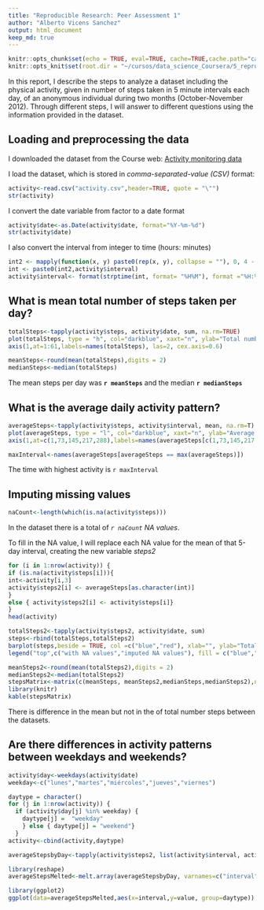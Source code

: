 ```yaml
---
title: "Reproducible Research: Peer Assessment 1"
author: "Alberto Vicens Sanchez"
output: html_document
keep_md: true
---
```


```r
knitr::opts_chunk$set(echo = TRUE, eval=TRUE, cache=TRUE,cache.path="cache/", fig.path = "cache/", autodep=TRUE)
knitr::opts_knit$set(root.dir = "~/cursos/data_science_Coursera/5_reproducible_research/RepData_PeerAssessment1/")
```

In this report, I describe the steps to analyze a dataset including the physical activity, given in number of steps taken in 5 minute intervals each day, of an anonymous individual during two months (October-November 2012). Through different steps, I will answer to different questions using the information provided in the dataset. 

## Loading and preprocessing the data
I downloaded the dataset from the Course web: 
[Activity monitoring data](https://d396qusza40orc.cloudfront.net/repdata%2Fdata%2Factivity.zip)

I load the dataset, which is stored in *comma-separated-value (CSV)* format:
```r
activity<-read.csv("activity.csv",header=TRUE, quote = "\"")
str(activity)
```
I convert the date variable from factor to a date format
```r
activity$date<-as.Date(activity$date, format="%Y-%m-%d")
str(activity$date)
```

I also convert the interval from integer to time (hours: minutes)

```r
int2 <- mapply(function(x, y) paste0(rep(x, y), collapse = ""), 0, 4 - nchar(activity$interval))
int <- paste0(int2,activity$interval)
activity$interval<- format(strptime(int, format= "%H%M"), format ="%H:%M")
```

## What is mean total number of steps taken per day?

```r
totalSteps<-tapply(activity$steps, activity$date, sum, na.rm=TRUE)
plot(totalSteps, type = "h", col="darkblue", xaxt="n", ylab="Total number of steps", lwd=2, xlab="", main="Total number of steps per day")
axis(1,at=1:61,labels=names(totalSteps), las=2, cex.axis=0.6)
```
```r
meanSteps<-round(mean(totalSteps),digits = 2)
medianSteps<-median(totalSteps)
```
The mean steps per day was **`r meanSteps`** and the median **`r medianSteps`** 

## What is the average daily activity pattern?

```r
averageSteps<-tapply(activity$steps, activity$interval, mean, na.rm=T)
plot(averageSteps, type = "l", col="darkblue", xaxt="n", ylab="Average number of steps", lwd=2, xlab="Time", main="Average number of steps per interval")
axis(1,at=c(1,73,145,217,288),labels=names(averageSteps[c(1,73,145,217,288)]), cex.axis=0.6)
```

```r
maxInterval<-names(averageSteps[averageSteps == max(averageSteps)])
```
The time with highest activity is `r maxInterval`

## Imputing missing values

```r
naCount<-length(which(is.na(activity$steps)))
``` 
In the dataset there is a total of *`r naCount` NA values*.

To fill in the NA value, I will replace each NA value for the mean of that 5-day interval, creating the new variable *steps2*
```r
for (i in 1:nrow(activity)) {
if (is.na(activity$steps[i])){
int<-activity[i,3]
activity$steps2[i] <- averageSteps[as.character(int)]
}
else { activity$steps2[i] <- activity$steps[i]}
}
head(activity)
```

```r
totalSteps2<-tapply(activity$steps2, activity$date, sum)
steps<-rbind(totalSteps,totalSteps2)
barplot(steps,beside = TRUE, col =c("blue","red"), xlab="", ylab="Total number of steps",main="Total number of steps per day", cex.axis=0.8, cex.names=0.6, las=2)
legend("top",c("with NA values","imputed NA values"), fill = c("blue","red"), cex = 0.8,bty = "n")
```
```r
meanSteps2<-round(mean(totalSteps2),digits = 2)
medianSteps2<-median(totalSteps2)
stepsMatrix<-matrix(c(meanSteps, meanSteps2,medianSteps,medianSteps2),nrow=2,ncol=2,dimnames=list(c("means","medians"),c("with NA","imputted NA")))
library(knitr)
kable(stepsMatrix)
```

There is difference in the mean but not in the of total number steps between the datasets.

## Are there differences in activity patterns between weekdays and weekends?
```r
activity$day<-weekdays(activity$date)
weekday<-c("lunes","martes","miércoles","jueves","viernes")

daytype = character()
for (j in 1:nrow(activity)) {
  if (activity$day[j] %in% weekday) {
    daytype[j] =  "weekday" 
    } else { daytype[j] = "weekend"}
  }
activity<-cbind(activity,daytype)
```

```r
averageStepsbyDay<-tapply(activity$steps2, list(activity$interval, activity$daytype), mean, na.rm=T)

library(reshape)
averageStepsMelted<-melt.array(averageStepsbyDay, varnames=c("interval","daytype"))

library(ggplot2)
ggplot(data=averageStepsMelted,aes(x=interval,y=value, group=daytype)) + geom_line(aes(color = daytype), size = 1.2) + theme(legend.position = "top") + xlab("Time") + ylab("Number of steps") + scale_x_discrete(breaks=c("00:00","06:00","12:00","18:00","23:55")) + labs(title="Number of steps beetwen weekdays and weekend", color ="Day type")
```

